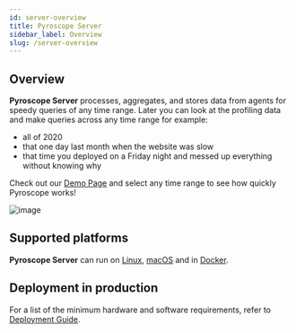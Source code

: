 ```yaml
---
id: server-overview
title: Pyroscope Server
sidebar_label: Overview
slug: /server-overview
---
```



## Overview

**Pyroscope Server** processes, aggregates, and stores data from agents for speedy queries of any time range.
Later you can look at the profiling data and make queries across any time range for example:
- all of 2020
- that one day last month when the website was slow
- that time you deployed on a Friday night and messed up everything without knowing why

Check out our [Demo Page](https://demo.pyroscope.io/) and select any time range to see how quickly Pyroscope works!

![image](https://user-images.githubusercontent.com/23323466/104861560-2ebfaa00-58e5-11eb-862e-3481f294cbcf.png)

## Supported platforms

**Pyroscope Server** can run on [Linux](server-install-linux.mdx), [macOS](server-install-macos.mdx) and in <FontAwesomeIcon color="#0db7ed" icon={faDocker}/> [Docker](docker-guide.mdx).

## Deployment in production

For a list of the minimum hardware and software requirements, refer to [Deployment Guide](deployment.mdx).
